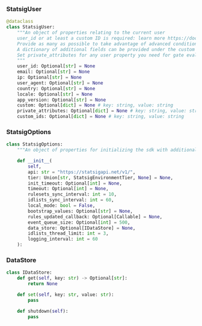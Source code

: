 ### StatsigUser

```py
@dataclass
class StatsigUser:
    """An object of properties relating to the current user
    user_id or at least a custom ID is required: learn more https://docs.statsig.com/messages/serverRequiredUserID
    Provide as many as possible to take advantage of advanced conditions in the statsig console
    A dictionary of additional fields can be provided under the custom field
    Set private_attributes for any user property you need for gate evaluation but prefer stripped from logs/metrics
    """
    user_id: Optional[str] = None
    email: Optional[str] = None
    ip: Optional[str] = None
    user_agent: Optional[str] = None
    country: Optional[str] = None
    locale: Optional[str] = None
    app_version: Optional[str] = None 
    custom: Optional[dict] = None # key: string, value: string
    private_attributes: Optional[dict] = None # key: string, value: string
    custom_ids: Optional[dict] = None # key: string, value: string
```

### StatsigOptions

```py
class StatsigOptions:
    """An object of properties for initializing the sdk with additional parameters"""

    def __init__(
        self,
        api: str = "https://statsigapi.net/v1/",
        tier: Union[str, StatsigEnvironmentTier, None] = None,
        init_timeout: Optional[int] = None,
        timeout: Optional[int] = None,
        rulesets_sync_interval: int = 10,
        idlists_sync_interval: int = 60,
        local_mode: bool = False,
        bootstrap_values: Optional[str] = None,
        rules_updated_callback: Optional[Callable] = None,
        event_queue_size: Optional[int] = 500,
        data_store: Optional[IDataStore] = None,
        idlists_thread_limit: int = 3,
        logging_interval: int = 60
    ):
```

### DataStore

```py
class IDataStore:
    def get(self, key: str) -> Optional[str]:
        return None

    def set(self, key: str, value: str):
        pass

    def shutdown(self):
        pass
```

